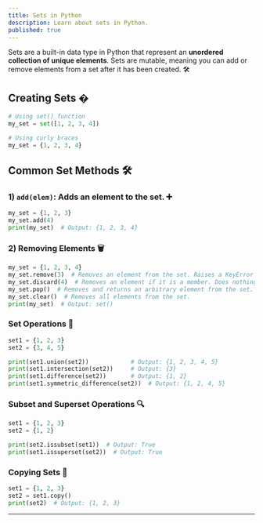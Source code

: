 ```yaml
---
title: Sets in Python
description: Learn about sets in Python.
published: true
---
```


Sets are a built-in data type in Python that represent an **unordered collection of unique elements**. Sets are mutable, meaning you can add or remove elements from a set after it has been created. 🛠️

## Creating Sets �

```python
# Using set() function
my_set = set([1, 2, 3, 4])

# Using curly braces
my_set = {1, 2, 3, 4}
```

## Common Set Methods 🛠️

### 1) `add(elem)`: Adds an element to the set. ➕

```python
my_set = {1, 2, 3}
my_set.add(4)
print(my_set)  # Output: {1, 2, 3, 4}
```

### 2) Removing Elements 🗑️

```python
my_set = {1, 2, 3, 4}
my_set.remove(3)  # Removes an element from the set. Raises a KeyError if the element is not found.
my_set.discard(4)  # Removes an element if it is a member. Does nothing if the element is not found.
my_set.pop()  # Removes and returns an arbitrary element from the set. Raises a KeyError if the set is empty.
my_set.clear()  # Removes all elements from the set.
print(my_set)  # Output: set()
```

### Set Operations 🔄

```python
set1 = {1, 2, 3}
set2 = {3, 4, 5}

print(set1.union(set2))            # Output: {1, 2, 3, 4, 5}
print(set1.intersection(set2))     # Output: {3}
print(set1.difference(set2))       # Output: {1, 2}
print(set1.symmetric_difference(set2))  # Output: {1, 2, 4, 5}
```

### Subset and Superset Operations 🔍

```python
set1 = {1, 2, 3}
set2 = {1, 2}

print(set2.issubset(set1))  # Output: True
print(set1.issuperset(set2))  # Output: True
```

### Copying Sets 📝

```python
set1 = {1, 2, 3}
set2 = set1.copy()
print(set2)  # Output: {1, 2, 3}
```
---